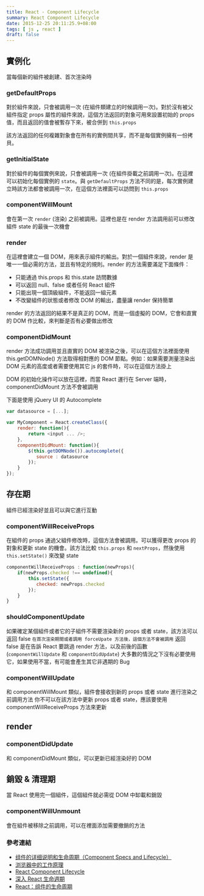 ```yaml
---
title: React - Component Lifecycle
summary: React Component Lifecycle
date: 2015-12-25 20:11:25.9+08:00
tags: [ js , react ]
draft: false
---
```


## 實例化

當每個新的組件被創建、首次渲染時

### getDefaultProps

對於組件來說，只會被調用一次 (在組件類建立的时候調用一次)。對於沒有被父組件指定 props 屬性的組件來說，這個方法返回的對象可用來設置初始的 props 值，而且返回的值會被暫存下來，被合併到 `this.props`

該方法返回的任何複雜對象會在所有的實例間共享，而不是每個實例擁有一份拷貝。

### getInitialState

對於組件的每個實例來說，只會被調用一次 (在組件掛載之前調用一次)。在這裡可以初始化每個實例的 `state`。與 `getDefaultProps` 方法不同的是，每次實例建立時該方法都會被調用一次，在這個方法裡面可以訪問到 `this.props`

### componentWillMount

會在第一次 `render` (渲染) 之前被調用。這裡也是在 render 方法調用前可以修改組件 state 的最後一次機會

### render

在這裡會建立一個 DOM，用來表示組件的輸出。對於一個組件來說，render 是唯一一個必需的方法，並且有特定的規則。render 的方法需要滿足下面條件：

- 只能通過 this.props 和 this.state 訪問數據
- 可以返回 null、false 或者任何 React 組件
- 只能出現一個頂級組件，不能返回一組元素
- 不改變組件的狀態或者修改 DOM 的輸出，盡量讓 render 保持簡單

render 的方法返回的結果不是真正的 DOM，而是一個虛擬的 DOM，它會和直實的 DOM 作比較，來判斷是否有必要做出修改

### componentDidMount

render 方法成功調用並且直實的 DOM 被渲染之後，可以在這個方法裡面使用 this.getDOMNode() 方法取得相對應的 DOM 節點。例如：如果需要測量渲染出 DOM 元素的高度或者需要使用其它 js 的套件時，可以在這個方法掛上

DOM 的初始化操作可以放在這裡，而當 React 運行在 Server 端時，componentDidMount 方法不會被調用

下面是使用 jQuery UI 的 Autocomplete

```js
var datasource = [...];

var MyComponent = React.createClass({  
    render: function(){
        return <input ... />;
    },
    componentDidMount: function(){
        $(this.getDOMNode()).autocomplete({
           source : datasource 
        });
    }
});
```

## 存在期

組件已經渲染好並且可以與它進行互動

### componentWillReceiveProps

在組件的 props 通過父組件修改時，這個方法會被調用。可以獲得更改 props 的對象和更新 state 的機會。該方法比較 `this.props` 和 `nextProps`，然後使用 `this.setState()` 來改變 state

```js
componentWillReceiveProps : function(newProps){  
    if(newProps.checked !== undefined){
        this.setState({
           checked: newProps.checked
        });
    }
}
```

### shouldComponentUpdate

如果確定某個組件或者它的子組件不需要渲染新的 props 或者 state，該方法可以返回 false
`在首次渲染期間或者調用 forceUpate 方法後，這個方法不會被調用`
返回 false 是在告訴 React 要跳過 render 方法，以及前後的函數 (`componentWillUpdate` 和 `componentDidUpdate`)
大多數的情況之下沒有必要使用它，如果使用不當，有可能會產生其它非遇期的 Bug

### componentWillUpdate

和 componentWillMount 類似，組件會接收到新的 props 或者 state 進行渲染之前調用方法
你不可以在該方法中更新 props 或者 state，應該要使用 componentWillReceiveProps 方法來更新

## render

### componentDidUpdate

和 componentDidMount 類似，可以更新已經渲染好的 DOM

## 銷毀 & 清理期

當 React 使用完一個組件，這個組件就必需從 DOM 中缷載和銷毀

### componentWillUnmount

會在組件被移除之前調用，可以在裡面添加需要撤銷的方法

### 參考連結

- [组件的详细说明和生命周期（Component Specs and Lifecycle）](http://reactjs.cn/react/docs/component-specs.html)
- [浏览器中的工作原理](http://reactjs.cn/react/docs/working-with-the-browser.html)
- [React Component Lifecycle](https://segmentfault.com/a/1190000003691119)
- [深入 React 生命週期](http://andyyou.logdown.com/posts/370308)
- [React：组件的生命周期](http://www.ido321.com/1653.html)